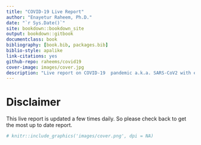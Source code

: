 ```yaml
--- 
title: "COVID-19 Live Report"
author: "Enayetur Raheem, Ph.D."
date: "`r Sys.Date()`"
site: bookdown::bookdown_site
output: bookdown::gitbook
documentclass: book
bibliography: [book.bib, packages.bib]
biblio-style: apalike
link-citations: yes
github-repo: raheems/covid19
cover-image: images/cover.jpg
description: "Live report on COVID-19  pandemic a.k.a. SARS-CoV2 with emphasis on data visualizations and interpretations."
---
```


# Disclaimer {-}

This live report is updated a few times daily. So please check back to get the most up to date report.

```r
# knitr::include_graphics('images/cover.png', dpi = NA)
```
